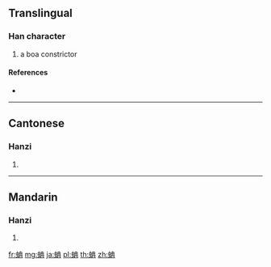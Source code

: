{{character info/new}}
==Translingual==

===Han character===
{{Han char|rn=142|rad=虫|as=05|sn=11|four=55157|canj=LIGB}}

# a boa constrictor

====References====
* {{Han ref|kx=1079.280|dkj=32931|dj=1548.120|hdz=42843.010|uh=86BA|ud=34490|bh=D7A4|bd=55204}}

----

==Cantonese==

===Hanzi===
{{yue-hanzi|jyut=|y=yim4}}

# {{defn|lang=yue|sort=虫05}}

----

==Mandarin==

===Hanzi===
{{cmn-hanzi|pin=[[rán]] ([[ran2]])|wg=jan<sup>2</sup>}}

# {{defn|lang=cmn|sort=虫05}}

[[fr:蚺]]
[[mg:蚺]]
[[ja:蚺]]
[[pl:蚺]]
[[th:蚺]]
[[zh:蚺]]